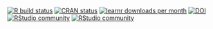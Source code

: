 <!-- badges: start -->
[![R build status](https://github.com/rstudio/learnr/workflows/R-CMD-check/badge.svg)](https://github.com/rstudio/learnr)
[![CRAN status](https://www.r-pkg.org/badges/version/learnr)](https://CRAN.R-project.org/package=learnr)
[![learnr downloads per month](http://cranlogs.r-pkg.org/badges/learnr)](http://www.rpackages.io/package/learnr)
[![DOI](https://zenodo.org/badge/71377580.svg)](https://zenodo.org/badge/latestdoi/71377580)
<br /> [![RStudio community](https://img.shields.io/badge/community-teaching-blue?style=social&logo=rstudio&logoColor=75AADB)](https://community.rstudio.com/c/teaching)
[![RStudio community](https://img.shields.io/badge/community-learnr-blue?style=social&logo=rstudio&logoColor=75AADB)](https://community.rstudio.com/new-topic?title=&category_id=13&tags=learnr&body=%0A%0A%0A%20%20--------%0A%20%20%0A%20%20%3Csup%3EReferred%20here%20by%20%60learnr%60%27s%20GitHub%3C/sup%3E%0A&u=barret)
<!-- badges: end -->
